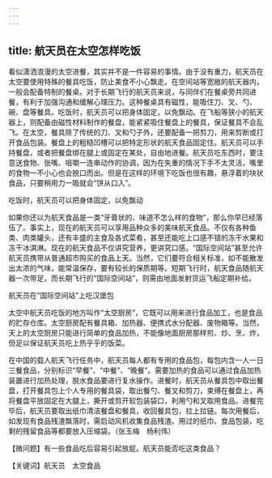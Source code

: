 ```yaml
---
---
---
```

title: 航天员在太空怎样吃饭
---




看似潇洒浪漫的太空进餐，其实并不是一件容易的事情。由于没有重力，航天员在太空要使用特殊的餐具吃饭，防止美食不小心飘走。在空间站等宽敞的航天器内，一般会配备特制的餐桌。对于长期飞行的航天员来说，与同伴们在餐桌旁共同进餐，有利于加强沟通和缓解心理压力。这种餐桌具有磁性，能吸住刀、叉、勺、碗、盘等餐具。吃饭时，航天员可以把身体固定，以免飘动。在飞船等狭小的航天器上，则配备由磁性材料制作的餐盘，能紧紧吸住餐盘上的餐具，保证餐具不会乱飞。在太空，餐具除了传统的刀、叉和勺子外，还要配备一把剪刀，用来剪断或打开食品包装。餐盘上的粗糙凹槽可以把特定形状的航天食品固定住。航天员可以手持餐盘，或者把餐盘绑在腿上或固定在某处，自由地进餐。航天员吃东西时，要注意送食物、张嘴、咀嚼一连串动作的协调，因为在失重的情况下手不太灵活，嘴里的食物一不小心也会脱口而出。但是在这样的环境下吃饭也很有趣，悬浮着的块状食品，只要稍用力一吸就会“饼从口入”。

吃饭时，航天员可以把身体固定，以免飘动



如果你还以为航天食品是一类“牙膏状的、味道不怎么样的食物”，那么你早已经落伍了。事实上，现在的航天员可以享用品种众多的美味航天食品。不仅有各种鱼类、肉类罐头，还有丰盛的主食及各式菜肴，甚至还能吃上口感不错的冻干水果和冻干冰淇淋。现在的航天食品不仅讲究营养，更讲究口感。“国际空间站”甚至允许航天员携带从普通超市购买的食品上天。当然，它们要符合相关标准，如不能散发出太浓的气味，能常温保存，要有较长的保质期等。短期飞行时，航天食品随航天器一次带足，而长期飞行的“国际空间站”，则需由地面发射货运飞船定期补给。

航天员在“国际空间站”上吃汉堡包



太空中航天员吃饭的地方叫作“太空厨房”，它既可以用来进行食品加工，也是食品的贮存仓库。太空厨房配有餐具箱、加热器、便携式水分配器、废物箱等。当然，天上的太空厨房只能进行简单的食品加热，不能像地面厨房那样煎、炒、烹、炸，但足以保证航天员吃上热乎乎的饭菜。

在中国的载人航天飞行任务中，航天员每人都有专用的食品包，每包内含一人一日三餐食品，分别标识“早餐”、“中餐”、“晚餐”。需要加热的食品可以通过食品加热装置进行加热处理，脱水食品要进行复水操作。进餐时，航天员从餐具包中取出餐盘，打开餐具包上个人专用的餐具袋，取出餐勺、餐叉和剪刀，束缚在餐盘上，再将餐盘平放固定在大腿上，撕开或剪开软包装袋口，利用勺和叉取用食品。进餐完毕后，航天员要取出纸巾清洁餐盘和餐具，收回餐具包，拉上拉链。每次用餐后，如发现有食品残渣飘落时，需启动风机收集食品残渣。用过的纸巾、食品包装、吃剩的残留食品等都要放入压缩袋。（张玉梅　杨利伟）





【微问题】有一些食品吃后容易引起放屁。航天员能否吃这类食品？

【关键词】航天员　太空食品